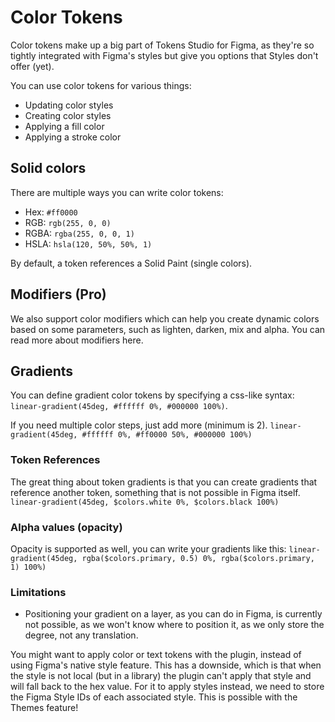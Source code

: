 
# Color Tokens

Color tokens make up a big part of Tokens Studio for Figma, as they're so tightly integrated with Figma's styles but give you options that Styles don't offer (yet).

You can use color tokens for various things:

- Updating color styles
- Creating color styles
- Applying a fill color
- Applying a stroke color

## Solid colors

There are multiple ways you can write color tokens:

- Hex: `#ff0000`
- RGB: `rgb(255, 0, 0)`
- RGBA: `rgba(255, 0, 0, 1)`
- HSLA: `hsla(120, 50%, 50%, 1)`

By default, a token references a Solid Paint (single colors).

## Modifiers (Pro)

We also support color modifiers which can help you create dynamic colors based on some parameters, such as lighten, darken, mix and alpha. You can read more about modifiers here.

## Gradients

You can define gradient color tokens by specifying a css-like syntax: `linear-gradient(45deg, #ffffff 0%, #000000 100%)`.

If you need multiple color steps, just add more (minimum is 2). `linear-gradient(45deg, #ffffff 0%, #ff0000 50%, #000000 100%)`

### Token References
The great thing about token gradients is that you can create gradients that reference another token, something that is not possible in Figma itself. `linear-gradient(45deg, $colors.white 0%, $colors.black 100%)`

### Alpha values (opacity)
Opacity is supported as well, you can write your gradients like this: `linear-gradient(45deg, rgba($colors.primary, 0.5) 0%, rgba($colors.primary, 1) 100%)`

### Limitations
- Positioning your gradient on a layer, as you can do in Figma, is currently not possible, as we won't know where to position it, as we only store the degree, not any translation.


<Callout emoji="❓">
You might want to apply color or text tokens with the plugin, instead of using Figma's native style feature. This has a downside, which is that when the style is not local (but in a library) the plugin can't apply that style and will fall back to the hex value. For it to apply styles instead, we need to store the Figma Style IDs of each associated style. This is possible with the Themes feature!
</Callout>